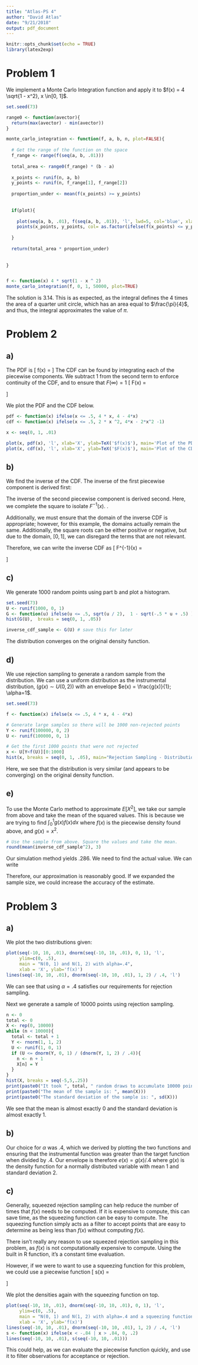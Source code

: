 ```yaml
---
title: "Atlas-PS 4"
author: "David Atlas"
date: "9/21/2018"
output: pdf_document
---
```


```r
knitr::opts_chunk$set(echo = TRUE)
library(latex2exp)
```

# Problem 1

We implement a Monte Carlo Integration function and apply it to $f(x) = 4 \sqrt{1 - x^2}, x \in[0, 1]$.

```r
set.seed(73)

range0 <- function(avector){
  return(max(avector) - min(avector))
}

monte_carlo_integration <- function(f, a, b, n, plot=FALSE){
  
  # Get the range of the function on the space
  f_range <- range(f(seq(a, b, .01))) 
  
  total_area <- range0(f_range) * (b - a)
    
  x_points <- runif(n, a, b)
  y_points <- runif(n, f_range[1], f_range[2])
  
  proportion_under <- mean(f(x_points) >= y_points)
  
  
  if(plot){
    
    plot(seq(a, b, .01), f(seq(a, b, .01)), 'l', lwd=5, col='blue', xlab='X', ylab=TeX("$f(x)$"))
    points(x_points, y_points, col= as.factor(ifelse(f(x_points) <= y_points, 0, 1)), lwd=.25)
    
  }
  
  return(total_area * proportion_under)
  
  
}


f <- function(x) 4 * sqrt(1 - x ^ 2)
monte_carlo_integration(f, 0, 1, 50000, plot=TRUE)
```

The solution is 3.14. This is as expected, as the integral defines the 4 times the area of a quarter unit circle, which has an area equal to $\frac{\pi}{4}$, and thus, the integral approximates the value of $\pi$.

# Problem 2
## a) 
The PDF is 
\[ 
f(x) = 
\begin{cases} 
      4x &  0 < x\leq \frac{1}{2} \\
      4 - 4x &  \frac{1}{2}\leq x\leq 1.
\end{cases}
\]
The CDF can be found by integrating each of the piecewise components. We subtract 1 from the second term to enforce continuity of the CDF, and to ensure that $F(\infty) = 1$
\[
F(x) = 
\begin{cases}
  2x^2 & 0 < x \leq \frac{1}{2} \\
  4x - 2x^2 - 1 & \frac{1}{2} < x \leq 1.
\end{cases}
\]

We plot the PDF and the CDF below. 
```r
pdf <- function(x) ifelse(x <= .5, 4 * x, 4 - 4*x)
cdf <- function(x) ifelse(x <= .5, 2 * x ^2, 4*x - 2*x^2 -1)

x <- seq(0, 1, .01)

plot(x, pdf(x), 'l', xlab='X', ylab=TeX('$f(x)$'), main='Plot of the PDF of X')
plot(x, cdf(x), 'l', xlab='X', ylab=TeX('$F(x)$'), main='Plot of the CDF of X')

```


## b)
We find the inverse of the CDF. The inverse of the first piecewise component is derived first:
\begin{align*}
& x = 2F^{-1}(x)^2 \\
&\implies F^{-1}(x) = \sqrt{\frac{x}{2}}.
\end{align*}
 
The inverse of the second piecewise component is derived second. Here, we complete the square to isolate $F^{-1}(x)$.
\begin{align*}
& x = 4 F^{-1}(x) - 2 F^{-1}(x) -1 \\
&\implies - \frac{x}{2} = F^{-1}(x) - 2F^{-1}(x) + \frac{1}{2} \\
&\implies - \frac{x}{2} + \frac{1}{2} = F^{-1}(x) - 2F^{-1}(x) + 1 = ( F^{-1}(x) - 1)^ 2 \\
&\implies F^{-1}(x) = 1 - \sqrt{- \frac{x}{2} + \frac{1}{2}}.
\end{align*}.

Additionally, we must ensure that the domain of the inverse CDF is appropriate; however, for this example, the domains actually remain the same. Additionally, the square roots can be either positive or negative, but due to the domain, $[0, 1]$, we can disregard the terms that are not relevant. 

Therefore, we can write the inverse CDF as 
\[
F^{-1}(x) = 
\begin{cases}
\sqrt{\frac{x}{2}} & 0 < x \leq \frac{1}{2} \\
1 - \sqrt{- \frac{x}{2} + \frac{1}{2}} & \frac{1}{2} < x \leq 1.
\end{cases}
\]


## c) 
We generate 1000 random points using part b and plot a histogram.
```r
set.seed(73)
U <- runif(1000, 0, 1)
G <- function(u) ifelse(u <= .5, sqrt(u / 2),  1 - sqrt(-.5 * u + .5) )
hist(G(U),  breaks = seq(0, 1, .05))

inverse_cdf_sample <- G(U) # save this for later
```

The distribution converges on the original density function. 

## d)  

We use rejection sampling to generate a random sample from the distribution. We can use a uniform distribution as the instrumental distribution, ($g(x) \sim U(0, 2)$) with an envelope $e(x) = \frac{g(x)}{1}; \alpha=1$. 

```r
set.seed(73)

f <- function(x) ifelse(x <= .5, 4 * x, 4 - 4*x)

# Generate large samples so there will be 1000 non-rejected points
Y <- runif(100000, 0, 2)
U <- runif(100000, 0, 1)

# Get the first 1000 points that were not rejected
x <- U[Y<f(U)][0:1000]
hist(x, breaks = seq(0, 1, .05), main="Rejection Sampling - Distribution of X", xlab='X')
```

Here, we see that the distribution is very similar (and appears to be converging) on the original density function. 

## e) 

To use the Monte Carlo method to approximate $E[X^2]$, we take our sample from above and take the mean of the squared values. This is because we are trying to find $\int_0^1 g(x) f(x) dx$ where $f(x)$ is the piecewise density found above, and $g(x) = x^2$.

```r
# Use the sample from above. Square the values and take the mean.
round(mean(inverse_cdf_sample^2), 3)
```

Our simulation method yields $.286$. We need to find the actual value. We can write 
\begin{align*}
E[X^2] &= \int_0^1 x^2f(x)dx \\
&= \int_0^\frac{1}{2} 4x^3dx + \int_\frac{1}{2}^1 (4x^2 - 4x^3)dx \\
&= \frac{1}{16} + \frac{1}{3} - (\frac{1}{6} - \frac{1}{16}) \\
&= \frac{1}{16} + \frac{22}{96} = .29166.
\end{align*}

Therefore, our approximation is reasonably good. If we expanded the sample size, we could increase the accuracy of the estimate. 

# Problem 3
## a) 

We plot the two distributions given:
```r
plot(seq(-10, 10, .01), dnorm(seq(-10, 10, .01), 0, 1), 'l', 
     ylim=c(0, .5), 
     main = "N(0, 1) and N(1, 2) with alpha=.4", 
     xlab = 'X', ylab='f(x)')
lines(seq(-10, 10, .01), dnorm(seq(-10, 10, .01), 1, 2) / .4, 'l')
```

We can see that using $\alpha=.4$ satisfies our requirements for rejection sampling. 

Next we generate a sample of 10000 points using rejection sampling. 

```r
n <- 0
total <- 0
X <- rep(0, 10000)
while (n < 10000){
  total <- total + 1
  Y <- rnorm(1, 1, 2)
  U <- runif(1, 0, 1)
  if (U <= dnorm(Y, 0, 1) / (dnorm(Y, 1, 2) / .4)){
    n <- n + 1
    X[n] = Y
  }
}
hist(X, breaks = seq(-5,5,.25))
print(paste0("It took ", total, " random draws to accumulate 10000 points, leading to efficiency ", round(n / total, 3)))
print(paste0("The mean of the sample is: ", mean(X)))
print(paste0("The standard deviation of the sample is: ", sd(X)))

```

We see that the mean is almost exactly 0 and the standard deviation is almost exactly 1. 

## b)

Our choice for $\alpha$ was .4, which we derived by plotting the two functions and ensuring that the instrumental function was greater than the target function when divided by .4. Our envelope is therefore $e(x) = g(x) / .4$ where $g(x)$ is the density function for a normally distributed variable with mean 1 and standard deviation 2. 

## c)

Generally, squeezed rejection sampling can help reduce the number of times that $f(x)$ needs to be computed. If it is expensive to compute, this can save time, as the squeezing function can be easy to compute. The squeezing function simply acts as a filter to accept points that are easy to determine as being less than $f(x)$ without computing $f(x)$. 

There isn't really any reason to use squeezed rejection sampling in this problem, as $f(x)$ is not computationally expensive to compute. Using the built in R function, it's a constant time evaluation.

However, if we were to want to use a squeezing function for this problem, we could use a piecewise function 
\[
s(x) = 
\begin{cases}
0 & x < -.57 \\
.2 & -.57 \leq x \leq .57 \\
0 & x > .57.
\end{cases}
\]

We plot the densities again with the squeezing function on top. 
```r
plot(seq(-10, 10, .01), dnorm(seq(-10, 10, .01), 0, 1), 'l', 
     ylim=c(0, .5), 
     main = "N(0, 1) and N(1, 2) with alpha=.4 and a squeezing function.", 
     xlab = 'X', ylab='f(x)')
lines(seq(-10, 10, .01), dnorm(seq(-10, 10, .01), 1, 2) / .4, 'l')
s <- function(x) ifelse(x < -.84 | x > .84, 0, .2)
lines(seq(-10, 10, .01), s(seq(-10, 10, .01)))

```


This could help, as we can evaluate the piecewise function quickly, and use it to filter observations for acceptance or rejection. 



